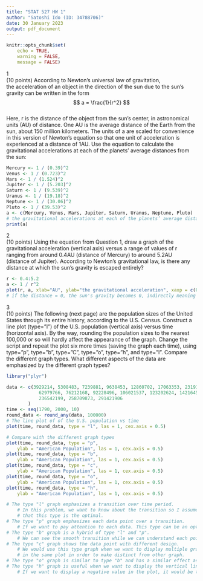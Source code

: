```yaml
---
title: "STAT 527 HW 1"
author: "Satoshi Ido (ID: 34788706)"
date: 30 January 2023
output: pdf_document
---
```

```r
knitr::opts_chunk$set(
    echo = TRUE,
    warning = FALSE,
    message = FALSE)
```

1\
(10 points) According to Newton's universal law of gravitation, \
the acceleration of an object in the direction of the sun due to the sun's gravity can be written in the form \
$$
a = \frac{1}{r^2}
$$ \
Here, r is the distance of the object from the sun's center, in astronomical units (AU) of distance. 
One AU is the average distance of the Earth from the sun, about 150 million kilometers. 
The units of a are scaled for convenience in this version of Newton's equation so that one unit of acceleration is experienced at a distance of 1AU. 
Use the equation to calculate the gravitational accelerations at each of the planets' average distances from the sun:
```r
Mercury <- 1 / (0.39)^2
Venus <- 1 / (0.723)^2
Mars <- 1 / (1.524)^2
Jupiter <- 1 / (5.203)^2
Saturn <- 1 / (9.539)^2
Uranus <- 1 / (19.18)^2
Neptune <- 1 / (30.06)^2
Pluto <- 1 / (39.53)^2
a <- c(Mercury, Venus, Mars, Jupiter, Saturn, Uranus, Neptune, Pluto)
# the gravitational accelerations at each of the planets’ average distances from the sun
print(a)
```

2\
(10 points) Using the equation from Question 1, draw a graph of the gravitational acceleration (vertical axis) versus a range of values of r ranging from around 0.4AU (distance of Mercury) to around 5.2AU (distance of Jupiter). 
According to Newton's gravitational law, is there any distance at which the sun's gravity is escaped entirely?
```r
r <- 0.4:5.2
a <- 1 / r^2
plot(r, a, xlab="AU", ylab="the gravitational acceleration", xaxp = c(0.4, 5.2, 8))
# if the distance = 0, the sun's gravity becomes 0, indirectly meaning it escaped entirely.
```

3\
(10 points) The following (next page) are the population sizes of the United States through its entire history, according to the U.S. Census. 
Construct a line plot (type=”I”) of the U.S. population (vertical axis) versus time (horizontal axis). 
By the way, rounding the population sizes to the nearest 100,000 or so will hardly affect the appearance of the graph.
Change the script and repeat the plot six more times (saving the graph each time), using type=”p”, type=”b”, type=”C”, type=”o”, type=”h”, and type=”l”. 
Compare the different graph types. What different aspects of the data are emphasized by the different graph types?
```r
library("plyr")

data <- c(3929214, 5308483, 7239881, 9638453, 12860702, 17063353, 23191876, 31443321, 38558371, 50189209,
            62979766, 76212168, 92228496, 106021537, 123202624, 142164569, 161325798, 189323175, 213302031,
            236542199, 258709873, 291421906
        )
time <- seq(1790, 2000, 10)
round_data <- round_any(data, 100000)
# The line plot of of the U.S. population vs time
plot(time, round_data, type = "l", las = 1, cex.axis = 0.5)

# Compare with the different graph types
plot(time, round_data, type = "p",
    ylab = "American Population", las = 1, cex.axis = 0.5)
plot(time, round_data, type = "b",
    ylab = "American Population", las = 1, cex.axis = 0.5)
plot(time, round_data, type = "c",
    ylab = "American Population", las = 1, cex.axis = 0.5)
plot(time, round_data, type = "o",
    ylab = "American Population", las = 1, cex.axis = 0.5)
plot(time, round_data, type = "h",
    ylab = "American Population", las = 1, cex.axis = 0.5)
```

```r
# The type "l" graph emphasizes a transition over time period.
    # In this problem, we want to know about the transition so I assume
    # that this type is the optimal.
# The type "p" graph emphasizes each data point over a transition.
    # If we want to pay attention to each data. This type can be an option.
# The type "b" graph is a hybrid of type "l" and "p".
    # We can see the smooth transition while we can understand each point.
# The type "c" graph shows the data point with different design.
    # We would use this type graph when we want to display multiple graphs
    # in the same plot in order to make distinct from other graph.
# The type "o" graph is similar to type "b" and has a similar effect as well.
# The type "h" graph is useful when we want to display the vertical lines.
    # If we want to display a negative value in the plot, it would be this type to use.
```